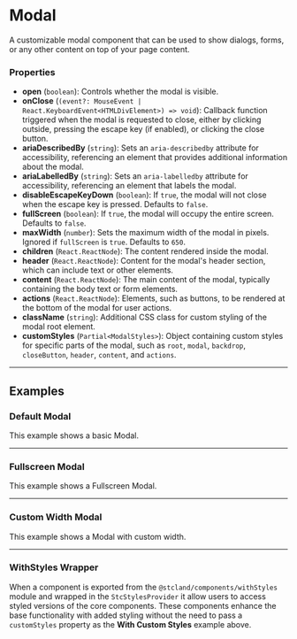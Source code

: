
<Meta of={ModalStories} />

# Modal

A customizable modal component that can be used to show dialogs, forms, or any other content on top of your page content.

### Properties

- **open** (`boolean`): Controls whether the modal is visible.
- **onClose** (`(event?: MouseEvent | React.KeyboardEvent<HTMLDivElement>) => void`): Callback function triggered when the modal is requested to close, either by clicking outside, pressing the escape key (if enabled), or clicking the close button.
- **ariaDescribedBy** (`string`): Sets an `aria-describedby` attribute for accessibility, referencing an element that provides additional information about the modal.
- **ariaLabelledBy** (`string`): Sets an `aria-labelledby` attribute for accessibility, referencing an element that labels the modal.
- **disableEscapeKeyDown** (`boolean`): If `true`, the modal will not close when the escape key is pressed. Defaults to `false`.
- **fullScreen** (`boolean`): If `true`, the modal will occupy the entire screen. Defaults to `false`.
- **maxWidth** (`number`): Sets the maximum width of the modal in pixels. Ignored if `fullScreen` is `true`. Defaults to `650`.
- **children** (`React.ReactNode`): The content rendered inside the modal.
- **header** (`React.ReactNode`): Content for the modal's header section, which can include text or other elements.
- **content** (`React.ReactNode`): The main content of the modal, typically containing the body text or form elements.
- **actions** (`React.ReactNode`): Elements, such as buttons, to be rendered at the bottom of the modal for user actions.
- **className** (`string`): Additional CSS class for custom styling of the modal root element.
- **customStyles** (`Partial<ModalStyles>`): Object containing custom styles for specific parts of the modal, such as `root`, `modal`, `backdrop`, `closeButton`, `header`, `content`, and `actions`.


---

## Examples

### Default Modal

This example shows a basic Modal.

<Canvas of={ModalStories.Default} />

---

### Fullscreen Modal

This example shows a Fullscreen Modal.

<Canvas of={ModalStories.FullScreen} />

---

### Custom Width Modal

This example shows a Modal with custom width.

<Canvas of={ModalStories.CustomWidth} />

---
### WithStyles Wrapper

When a component is exported from the `@stcland/components/withStyles` module and wrapped in the `StcStylesProvider` it allow 
users to access styled versions of the core components. These components enhance the base functionality with added styling without
the need to pass a `customStyles` property as the **With Custom Styles** example above.

<Canvas of={ModalStories.WithStyles} />